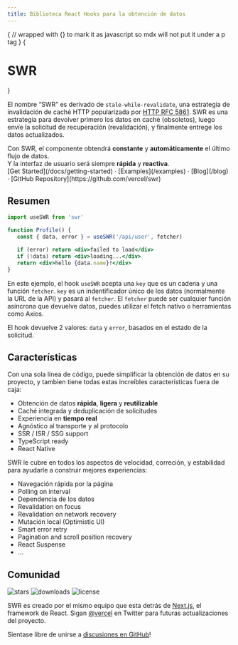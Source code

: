 ```yaml
---
title: Biblioteca React Hooks para la obtención de datos
---
```



<style jsx global>{`
body {
  background-image: radial-gradient(#ddd 1px, transparent 0),
    radial-gradient(#ddd 1px, transparent 0);
  background-position: 0 0, 25px 25px;
  background-size: 50px 50px;
}
.dark body {
  background-image: radial-gradient(#333 1px, transparent 0),
    radial-gradient(#333 1px, transparent 0);
}
`}</style>

{
// wrapped with {} to mark it as javascript so mdx will not put it under a p tag
}
{<h1 className="text-center font-extrabold md:text-5xl mt-8">SWR</h1>}

<Bleed full>
  <Features/>
</Bleed>

El nombre “SWR” es derivado de `stale-while-revalidate`, una estrategia de invalidación de caché HTTP popularizada por [HTTP RFC 5861](https://tools.ietf.org/html/rfc5861).
SWR es una estrategia para devolver primero los datos en caché (obsoletos), luego envíe la solicitud de recuperación (revalidación), y finalmente entrege los datos actualizados.

<Callout emoji="✅">
   Con SWR, el componente obtendrá <strong>constante</strong> y <strong>automáticamente</strong> el último flujo de datos.<br />
   Y la interfaz de usuario será siempre <strong>rápida</strong> y <strong>reactiva</strong>.
</Callout>

<div className="mt-16 mb-20 text-center">
  [Get Started](/docs/getting-started) · [Examples](/examples) · [Blog](/blog) · [GitHub Repository](https://github.com/vercel/swr)
</div>

## Resumen

```jsx
import useSWR from 'swr'

function Profile() {
   const { data, error } = useSWR('/api/user', fetcher)

   if (error) return <div>failed to load</div>
   if (!data) return <div>loading...</div>
   return <div>hello {data.name}!</div>
}
```

En este ejemplo, el hook `useSWR` acepta una `key` que es un cadena y una función `fetcher`. `key` es un indentificador único de los datos (normalmente la URL de la API)
y pasará al `fetcher`. El `fetcher` puede ser cualquier función asíncrona que devuelve datos, puedes utilizar el fetch nativo o herramientas como Axios.

El hook devuelve 2 valores: `data` y `error`, basados en el estado de la solicitud.

## Características

Con una sola línea de código, puede simplificar la obtención de datos en su proyecto, y tambien tiene todas estas increíbles características fuera de caja:

- Obtención de datos **rápida**, **ligera** y **reutilizable**
- Caché integrada y deduplicación de solicitudes
- Experiencia en **tiempo real**
- Agnóstico al transporte y al protocolo
- SSR / ISR / SSG support
- TypeScript ready
- React Native

SWR le cubre en todos los aspectos de velocidad, correción, y estabilidad para ayudarle a construir mejores experiencias:

- Navegación rápida por la página
- Polling on interval
- Dependencia de los datos
- Revalidation on focus
- Revalidation on network recovery
- Mutación local (Optimistic UI)
- Smart error retry
- Pagination and scroll position recovery
- React Suspense
- ...

## Comunidad

<p className="flex h-6">
  <img alt="stars" src="https://badgen.net/github/stars/vercel/swr" className="inline-block mr-2"/>
  <img alt="downloads" src="https://badgen.net/npm/dt/swr" className="inline-block mr-2"/>
  <img alt="license" src="https://badgen.net/npm/license/swr" className="inline-block mr-2"/>
</p>

SWR es creado por el mismo equipo que esta detrás de [Next.js](https://nextjs.org), el framework de React.
Sigan [@vercel](https://twitter.com/vercel) en Twitter para futuras actualizaciones del proyecto.

Sientase libre de unirse a [discusiones en GitHub](https://github.com/vercel/swr/discussions)!
